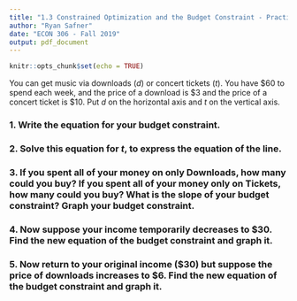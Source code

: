 ```yaml
---
title: "1.3 Constrained Optimization and the Budget Constraint - Practice Problems"
author: "Ryan Safner"
date: "ECON 306 - Fall 2019"
output: pdf_document
---
```


```r
knitr::opts_chunk$set(echo = TRUE)
```

You can get music via downloads ($d$) or concert tickets ($t$). You have $60 to spend each week, and the price of a download is $3 and the price of a concert ticket is $10. Put $d$ on the horizontal axis and $t$ on the vertical axis.

### 1. Write the equation for your budget constraint.

### 2. Solve this equation for $t$, to express the equation of the line.

### 3. If you spent all of your money on only Downloads, how many could you buy? If you spent all of your money only on Tickets, how many could you buy? What is the slope of your budget constraint? Graph your budget constraint.

### 4. Now suppose your income temporarily decreases to $30. Find the new equation of the budget constraint and graph it.

### 5. Now return to your original income ($30) but suppose the price of downloads increases to $6. Find the new equation of the budget constraint and graph it.